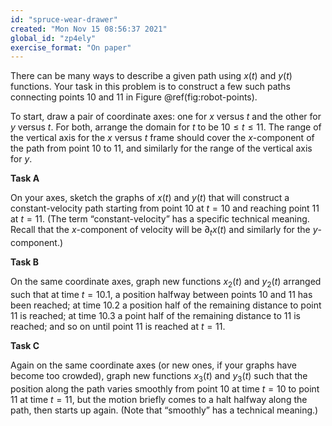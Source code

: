 ```yaml
---
id: "spruce-wear-drawer"
created: "Mon Nov 15 08:56:37 2021"
global_id: "zp4ely"
exercise_format: "On paper"
---
```


There can be many ways to describe a given path using $x(t)$ and $y(t)$ functions. Your task in this problem is to construct a few such paths connecting points 10 and 11 in Figure \@ref(fig:robot-points).

To start, draw a pair of coordinate axes: one for $x$ versus $t$ and the other for $y$ versus $t$. For both, arrange the domain for $t$ to be $10 \leq t \leq 11$. The range of the vertical axis for the $x$ versus $t$ frame should cover the $x$-component of the path from point 10 to 11, and similarly for the range of the vertical axis for $y$.

**Task A**

On your axes, sketch the graphs of $x(t)$ and $y(t)$ that will construct a constant-velocity path starting from point 10 at $t=10$ and reaching point 11 at $t=11$. (The term "constant-velocity" has a specific technical meaning. Recall that the $x$-component of velocity will be $\partial_t x(t)$ and similarly for the $y$-component.)

**Task B**

On the same coordinate axes, graph new functions $x_2(t)$ and $y_2(t)$ arranged such that at time $t=10.1$, a position halfway between points 10 and 11 has been reached; at time $10.2$ a position half of the remaining distance to point 11 is reached; at time $10.3$ a point half of the remaining distance to 11 is reached; and so on until point 11 is reached at $t=11$. 

**Task C**

Again on the same coordinate axes (or new ones, if your graphs have become too crowded), graph new functions $x_3(t)$ and $y_3(t)$ such that the position along the path varies smoothly from point 10 at time $t=10$ to point 11 at time $t=11$, but the motion briefly comes to a halt halfway along the path, then starts up again. (Note that "smoothly" has a technical meaning.)

